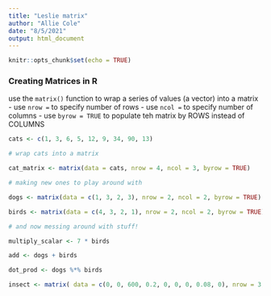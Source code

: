```yaml
---
title: "Leslie matrix"
author: "Allie Cole"
date: "8/5/2021"
output: html_document
---
```


```r
knitr::opts_chunk$set(echo = TRUE)
```

### Creating Matrices in R 

use the `matrix()` function to wrap a series of values (a vector) into a matrix 
- use `nrow =` to specify number of rows 
- use `ncol =` to specify number of columns
- use `byrow = TRUE` to populate teh matrix by ROWS instead of COLUMNS  

```r
cats <- c(1, 3, 6, 5, 12, 9, 34, 90, 13)

# wrap cats into a matrix 

cat_matrix <- matrix(data = cats, nrow = 4, ncol = 3, byrow = TRUE)
```

```r
# making new ones to play around with 

dogs <- matrix(data = c(1, 3, 2, 3), nrow = 2, ncol = 2, byrow = TRUE)

birds <- matrix(data = c(4, 3, 2, 1), nrow = 2, ncol = 2, byrow = TRUE)
```

```r
# and now messing around with stuff!

multiply_scalar <- 7 * birds

add <- dogs + birds

dot_prod <- dogs %*% birds
```


```r

insect <- matrix( data = c(0, 0, 600, 0.2, 0, 0, 0, 0.08, 0), nrow = 3, ncol = 3, byrow = TRUE)


```

